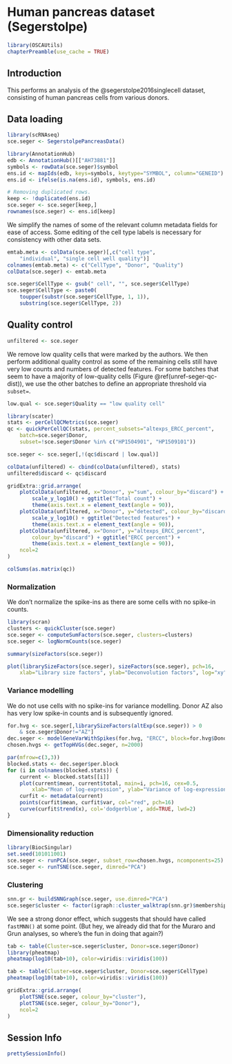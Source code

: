 # Human pancreas dataset (Segerstolpe)

```r
library(OSCAUtils)
chapterPreamble(use_cache = TRUE)
```

## Introduction

This performs an analysis of the @segerstolpe2016singlecell dataset,
consisting of human pancreas cells from various donors.

## Data loading

```r
library(scRNAseq)
sce.seger <- SegerstolpePancreasData()
```

```r
library(AnnotationHub)
edb <- AnnotationHub()[["AH73881"]]
symbols <- rowData(sce.seger)$symbol
ens.id <- mapIds(edb, keys=symbols, keytype="SYMBOL", column="GENEID")
ens.id <- ifelse(is.na(ens.id), symbols, ens.id)

# Removing duplicated rows.
keep <- !duplicated(ens.id)
sce.seger <- sce.seger[keep,]
rownames(sce.seger) <- ens.id[keep]
```

We simplify the names of some of the relevant column metadata fields for ease of access.
Some editing of the cell type labels is necessary for consistency with other data sets.

```r
emtab.meta <- colData(sce.seger)[,c("cell type", 
    "individual", "single cell well quality")]
colnames(emtab.meta) <- c("CellType", "Donor", "Quality")
colData(sce.seger) <- emtab.meta

sce.seger$CellType <- gsub(" cell", "", sce.seger$CellType)
sce.seger$CellType <- paste0(
    toupper(substr(sce.seger$CellType, 1, 1)),
    substring(sce.seger$CellType, 2))
```

## Quality control

```r
unfiltered <- sce.seger
```

We remove low quality cells that were marked by the authors.
We then perform additional quality control as some of the remaining cells still have very low counts and numbers of detected features.
For some batches that seem to have a majority of low-quality cells (Figure \@ref(unref-seger-qc-dist)), we use the other batches to define an appropriate threshold via `subset=`.

```r
low.qual <- sce.seger$Quality == "low quality cell"

library(scater)
stats <- perCellQCMetrics(sce.seger)
qc <- quickPerCellQC(stats, percent_subsets="altexps_ERCC_percent",
    batch=sce.seger$Donor,
    subset=!sce.seger$Donor %in% c("HP1504901", "HP1509101"))

sce.seger <- sce.seger[,!(qc$discard | low.qual)]
```

```r
colData(unfiltered) <- cbind(colData(unfiltered), stats)
unfiltered$discard <- qc$discard

gridExtra::grid.arrange(
    plotColData(unfiltered, x="Donor", y="sum", colour_by="discard") +
        scale_y_log10() + ggtitle("Total count") +
        theme(axis.text.x = element_text(angle = 90)),
    plotColData(unfiltered, x="Donor", y="detected", colour_by="discard") +
        scale_y_log10() + ggtitle("Detected features") +
        theme(axis.text.x = element_text(angle = 90)),
    plotColData(unfiltered, x="Donor", y="altexps_ERCC_percent",
        colour_by="discard") + ggtitle("ERCC percent") +
        theme(axis.text.x = element_text(angle = 90)),
    ncol=2
)
```

```r
colSums(as.matrix(qc))
```

### Normalization

We don't normalize the spike-ins as there are some cells with no spike-in counts.

```r
library(scran)
clusters <- quickCluster(sce.seger)
sce.seger <- computeSumFactors(sce.seger, clusters=clusters)
sce.seger <- logNormCounts(sce.seger) 
```

```r
summary(sizeFactors(sce.seger))
```

```r
plot(librarySizeFactors(sce.seger), sizeFactors(sce.seger), pch=16,
    xlab="Library size factors", ylab="Deconvolution factors", log="xy")
```

### Variance modelling

We do not use cells with no spike-ins for variance modelling.
Donor AZ also has very low spike-in counts and is subsequently ignored.

```r
for.hvg <- sce.seger[,librarySizeFactors(altExp(sce.seger)) > 0
    & sce.seger$Donor!="AZ"]
dec.seger <- modelGeneVarWithSpikes(for.hvg, "ERCC", block=for.hvg$Donor)
chosen.hvgs <- getTopHVGs(dec.seger, n=2000)
```

```r
par(mfrow=c(3,3))
blocked.stats <- dec.seger$per.block
for (i in colnames(blocked.stats)) {
    current <- blocked.stats[[i]]
    plot(current$mean, current$total, main=i, pch=16, cex=0.5,
        xlab="Mean of log-expression", ylab="Variance of log-expression")
    curfit <- metadata(current)
    points(curfit$mean, curfit$var, col="red", pch=16)
    curve(curfit$trend(x), col='dodgerblue', add=TRUE, lwd=2)
}
```

### Dimensionality reduction

```r
library(BiocSingular)
set.seed(101011001)
sce.seger <- runPCA(sce.seger, subset_row=chosen.hvgs, ncomponents=25)
sce.seger <- runTSNE(sce.seger, dimred="PCA")
```

### Clustering

```r
snn.gr <- buildSNNGraph(sce.seger, use.dimred="PCA")
sce.seger$cluster <- factor(igraph::cluster_walktrap(snn.gr)$membership)
```

We see a strong donor effect, which suggests that should have called `fastMNN()` at some point.
(But hey, we already did that for the Muraro and Grun analyses, so where's the fun in doing that again?)

```r
tab <- table(Cluster=sce.seger$cluster, Donor=sce.seger$Donor)
library(pheatmap)
pheatmap(log10(tab+10), color=viridis::viridis(100))
```

```r
tab <- table(Cluster=sce.seger$cluster, Donor=sce.seger$CellType)
pheatmap(log10(tab+10), color=viridis::viridis(100))
```

```r
gridExtra::grid.arrange(
    plotTSNE(sce.seger, colour_by="cluster"),
    plotTSNE(sce.seger, colour_by="Donor"),
    ncol=2
)
```

## Session Info {-}

```r
prettySessionInfo()
```
